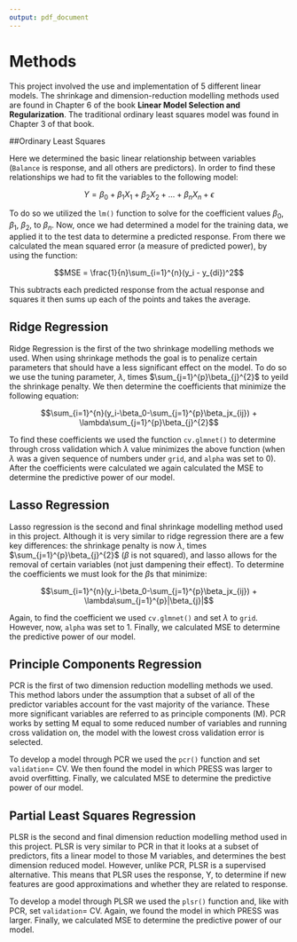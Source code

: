 ```yaml
---
output: pdf_document
---
```


# Methods

This project involved the use and implementation of 5 different linear models. The shrinkage and dimension-reduction modelling methods used are found in Chapter 6 of the book **Linear Model Selection and Regularization**. The traditional ordinary least squares model was found in Chapter 3 of that book.

##Ordinary Least Squares

Here we determined the basic linear relationship between variables (`Balance` is response, and all others are predictors). In order to find these relationships we had to fit the variables to the following model:

$$Y = \beta_0 + \beta_1 X_1 + \beta_2 X_2 + ... + \beta_n X_n + \epsilon$$

To do so we utilized the `lm()` function to solve for the coefficient values  $\beta_0$, $\beta_1$, $\beta_2$, to $\beta_n$. Now, once we had determined a model for the training data, we applied it to the test data to determine a predicted response. From there we calculated the mean squared error (a measure of predicted power), by using the function:

$$MSE = \frac{1}{n}\sum_{i=1}^{n}(y_i - y_{di})^2$$

This subtracts each predicted response from the actual response and squares it then sums up each of the points and takes the average.

## Ridge Regression

Ridge Regression is the first of the two shrinkage modelling methods we used.  When using shrinkage methods the goal is to penalize certain parameters that should have a less significant effect on the model. To do so we use the tuning parameter, $\lambda$, times $\sum_{j=1}^{p}\beta_{j}^{2}$ to yeild the shrinkage penalty. We then determine the coefficients that minimize the following equation:

$$\sum_{i=1}^{n}(y_i-\beta_0-\sum_{j=1}^{p}\beta_jx_{ij}) + \lambda\sum_{j=1}^{p}\beta_{j}^{2}$$

To find these coefficients we used the function `cv.glmnet()` to determine through cross validation which $\lambda$ value minimizes the above function (when $\lambda$ was a given sequence of numbers under `grid`, and `alpha` was set to 0). After the coefficients were calculated we again calculated the MSE to determine the predictive power of our model.

## Lasso Regression

Lasso regression is the second and final shrinkage modelling method used in this project. Although it is very similar to ridge regression there are a few key differences: the shrinkage penalty is now $\lambda$, times $\sum_{j=1}^{p}\beta_{j}^{2}$ ($\beta$ is not squared), and lasso allows for the removal of certain variables (not just dampening their effect). To determine the coefficients we must look for the $\beta$s that minimize:

$$\sum_{i=1}^{n}(y_i-\beta_0-\sum_{j=1}^{p}\beta_jx_{ij}) + \lambda\sum_{j=1}^{p}|\beta_{j}|$$

Again, to find the coefficient we used `cv.glmnet()` and set $\lambda$ to `grid`. However, now, `alpha` was set to 1. Finally, we calculated MSE to determine the predictive power of our model.

## Principle Components Regression

PCR is the first of two dimension reduction modelling methods we used.  This method labors under the assumption that a subset of all of the predictor variables account for the vast majority of the variance.  These more significant variables are referred to as principle components (M).  PCR works by setting M equal to some reduced number of variables and running cross validation on, the model with the lowest cross validation error is selected.

To develop a model through PCR we used the `pcr()` function and set `validation`= CV.  We then found the model in which PRESS was larger to avoid overfitting. Finally, we calculated MSE to determine the predictive power of our model.

## Partial Least Squares Regression


PLSR is the second and final dimension reduction modelling method used in this project. PLSR is very similar to PCR in that it looks at a subset of predictors, fits a linear model to those M variables, and determines the best dimension reduced model.  However, unlike PCR, PLSR is a supervised alternative. This means that PLSR uses the response, Y, to determine if new features are good approximations and whether they are related to response.

To develop a model through PLSR we used the `plsr()` function and, like with PCR, set `validation`= CV. Again, we found the model in which PRESS was larger. Finally, we calculated MSE to determine the predictive power of our model.